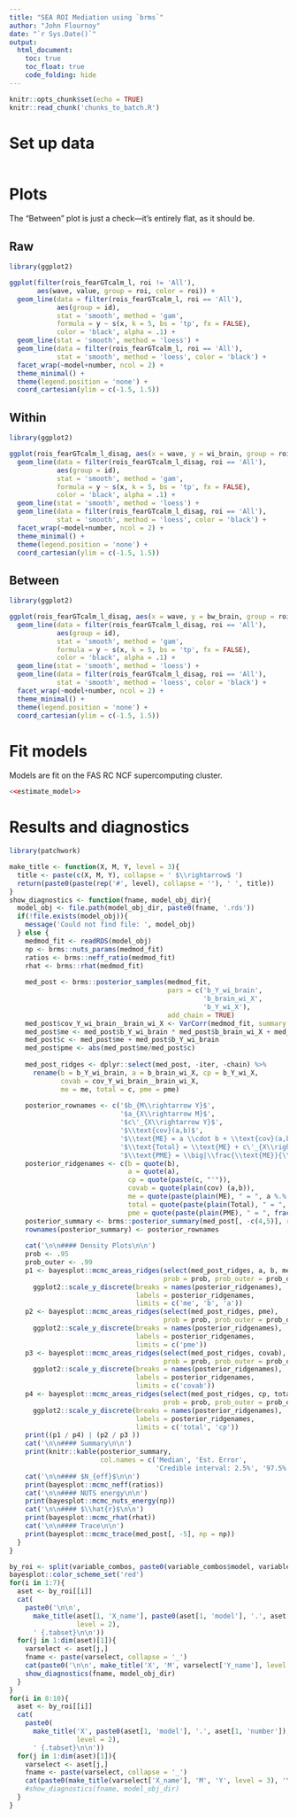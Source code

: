 ```yaml
---
title: "SEA ROI Mediation using `brms`"
author: "John Flournoy"
date: "`r Sys.Date()`"
output:
  html_document:
    toc: true
    toc_float: true
    code_folding: hide
---
```


```r
knitr::opts_chunk$set(echo = TRUE)
knitr::read_chunk('chunks_to_batch.R')
```

# Set up data

```r
```

# Plots {.tabset}

The "Between" plot is just a check---it's entirely flat, as it should be.

## Raw

```r
library(ggplot2)

ggplot(filter(rois_fearGTcalm_l, roi != 'All'), 
       aes(wave, value, group = roi, color = roi)) + 
  geom_line(data = filter(rois_fearGTcalm_l, roi == 'All'),
            aes(group = id), 
            stat = 'smooth', method = 'gam',
            formula = y ~ s(x, k = 5, bs = 'tp', fx = FALSE),
            color = 'black', alpha = .1) + 
  geom_line(stat = 'smooth', method = 'loess') + 
  geom_line(data = filter(rois_fearGTcalm_l, roi == 'All'), 
            stat = 'smooth', method = 'loess', color = 'black') + 
  facet_wrap(~model+number, ncol = 2) + 
  theme_minimal() +
  theme(legend.position = 'none') +
  coord_cartesian(ylim = c(-1.5, 1.5))
```

## Within

```r
library(ggplot2)

ggplot(rois_fearGTcalm_l_disag, aes(x = wave, y = wi_brain, group = roi, color = roi)) + 
  geom_line(data = filter(rois_fearGTcalm_l_disag, roi == 'All'),
            aes(group = id), 
            stat = 'smooth', method = 'gam',
            formula = y ~ s(x, k = 5, bs = 'tp', fx = FALSE),
            color = 'black', alpha = .1) + 
  geom_line(stat = 'smooth', method = 'loess') +
  geom_line(data = filter(rois_fearGTcalm_l_disag, roi == 'All'),
            stat = 'smooth', method = 'loess', color = 'black') +
  facet_wrap(~model+number, ncol = 2) +
  theme_minimal() +
  theme(legend.position = 'none') +
  coord_cartesian(ylim = c(-1.5, 1.5))
```

## Between

```r
library(ggplot2)

ggplot(rois_fearGTcalm_l_disag, aes(x = wave, y = bw_brain, group = roi, color = roi)) + 
  geom_line(data = filter(rois_fearGTcalm_l_disag, roi == 'All'),
            aes(group = id), 
            stat = 'smooth', method = 'gam',
            formula = y ~ s(x, k = 5, bs = 'tp', fx = FALSE),
            color = 'black', alpha = .1) + 
  geom_line(stat = 'smooth', method = 'loess') +
  geom_line(data = filter(rois_fearGTcalm_l_disag, roi == 'All'),
            stat = 'smooth', method = 'loess', color = 'black') +
  facet_wrap(~model+number, ncol = 2) +
  theme_minimal() +
  theme(legend.position = 'none') +
  coord_cartesian(ylim = c(-1.5, 1.5))
```

# Fit models

Models are fit on the FAS RC NCF supercomputing cluster.

```r
<<estimate_model>>
```

# Results and diagnostics

```r
library(patchwork)

make_title <- function(X, M, Y, level = 3){
  title <- paste(c(X, M, Y), collapse = ' $\\rightarrow$ ')
  return(paste0(paste(rep('#', level), collapse = ''), ' ', title))
}
show_diagnostics <- function(fname, model_obj_dir){
  model_obj <- file.path(model_obj_dir, paste0(fname, '.rds'))
  if(!file.exists(model_obj)){
    message('Could not find file: ', model_obj)
  } else {
    medmod_fit <- readRDS(model_obj)
    np <- brms::nuts_params(medmod_fit)
    ratios <- brms::neff_ratio(medmod_fit)
    rhat <- brms::rhat(medmod_fit)
    
    med_post <- brms::posterior_samples(medmod_fit, 
                                        pars = c('b_Y_wi_brain',
                                                 'b_brain_wi_X',
                                                 'b_Y_wi_X'), 
                                        add_chain = TRUE)
    med_post$cov_Y_wi_brain__brain_wi_X <- VarCorr(medmod_fit, summary = F)$id$cov[,'Y_wi_brain','brain_wi_X']
    med_post$me <- med_post$b_Y_wi_brain * med_post$b_brain_wi_X + med_post$cov_Y_wi_brain__brain_wi_X
    med_post$c <- med_post$me + med_post$b_Y_wi_brain
    med_post$pme <- abs(med_post$me/med_post$c)
    
    med_post_ridges <- dplyr::select(med_post, -iter, -chain) %>%
      rename(b = b_Y_wi_brain, a = b_brain_wi_X, cp = b_Y_wi_X,
             covab = cov_Y_wi_brain__brain_wi_X, 
             me = me, total = c, pme = pme)
    
    posterior_rownames <- c('$b_{M\\rightarrow Y}$',
                            '$a_{X\\rightarrow M}$',
                            '$c\'_{X\\rightarrow Y}$',
                            '$\\text{cov}(a,b)$',
                            '$\\text{ME} = a \\cdot b + \\text{cov}(a,b)$',
                            '$\\text{Total} = \\text{ME} + c\'_{X\\rightarrow Y}$',
                            '$\\text{PME} = \\big|\\frac{\\text{ME}}{\\text{Total}}\\big|$')
    posterior_ridgenames <- c(b = quote(b),
                              a = quote(a),
                              cp = quote(paste(c, "'")),
                              covab = quote(plain(cov) (a,b)),
                              me = quote(paste(plain(ME), " = ", a %.% b + plain(cov)(a,b))),
                              total = quote(paste(plain(Total), " = ", plain(ME) + c, "'")),
                              pme = quote(paste(plain(PME), " = ", frac(paste("|", plain(ME), "|"), paste("|", plain(Total), "|")))))
    posterior_summary <- brms::posterior_summary(med_post[, -c(4,5)], robust = TRUE)
    rownames(posterior_summary) <- posterior_rownames
    
    cat('\n\n#### Density Plots\n\n')
    prob <- .95
    prob_outer <- .99
    p1 <- bayesplot::mcmc_areas_ridges(select(med_post_ridges, a, b, me),
                                       prob = prob, prob_outer = prob_outer) + 
      ggplot2::scale_y_discrete(breaks = names(posterior_ridgenames), 
                                labels = posterior_ridgenames,
                                limits = c('me', 'b', 'a'))
    p2 <- bayesplot::mcmc_areas_ridges(select(med_post_ridges, pme),
                                       prob = prob, prob_outer = prob_outer) + 
      ggplot2::scale_y_discrete(breaks = names(posterior_ridgenames), 
                                labels = posterior_ridgenames,
                                limits = c('pme'))
    p3 <- bayesplot::mcmc_areas_ridges(select(med_post_ridges, covab),
                                       prob = prob, prob_outer = prob_outer) + 
      ggplot2::scale_y_discrete(breaks = names(posterior_ridgenames), 
                                labels = posterior_ridgenames,
                                limits = c('covab'))
    p4 <- bayesplot::mcmc_areas_ridges(select(med_post_ridges, cp, total),
                                       prob = prob, prob_outer = prob_outer) + 
      ggplot2::scale_y_discrete(breaks = names(posterior_ridgenames), 
                                labels = posterior_ridgenames,
                                limits = c('total', 'cp'))
    print((p1 / p4) | (p2 / p3 ))
    cat('\n\n#### Summary\n\n')
    print(knitr::kable(posterior_summary,
                       col.names = c('Median', 'Est. Error',
                                     'Credible interval: 2.5%', '97.5%')))
    cat('\n\n#### $N_{eff}$\n\n')
    print(bayesplot::mcmc_neff(ratios))
    cat('\n\n#### NUTS energy\n\n')
    print(bayesplot::mcmc_nuts_energy(np))
    cat('\n\n#### $\\hat{r}$\n\n')
    print(bayesplot::mcmc_rhat(rhat))
    cat('\n\n#### Trace\n\n')
    print(bayesplot::mcmc_trace(med_post[, -5], np = np))
  }
}
```

```r
by_roi <- split(variable_combos, paste0(variable_combos$model, variable_combos$number))
bayesplot::color_scheme_set('red')
for(i in 1:7){
  aset <- by_roi[[i]]
  cat(
    paste0('\n\n', 
      make_title(aset[1, 'X_name'], paste0(aset[1, 'model'], '.', aset[1, 'number']), 'Y',
                 level = 2),
      ' {.tabset}\n\n'))
  for(j in 1:dim(aset)[1]){
    varselect <- aset[j,]
    fname <- paste(varselect, collapse = '_')
    cat(paste0('\n\n', make_title('X', 'M', varselect['Y_name'], level = 3), '{.tabset}\n\n'))
    show_diagnostics(fname, model_obj_dir)
  }
}
for(i in 8:10){
  aset <- by_roi[[i]]
  cat(
    paste0(
      make_title('X', paste0(aset[1, 'model'], '.', aset[1, 'number']), aset[1, 'Y_name'],
                 level = 2),
      ' {.tabset}\n\n'))
  for(j in 1:dim(aset)[1]){
    varselect <- aset[j,]
    fname <- paste(varselect, collapse = '_')
    cat(paste0(make_title(varselect['X_name'], 'M', 'Y', level = 3), '\n\n'))
    #show_diagnostics(fname, model_obj_dir)
  }
}
```
